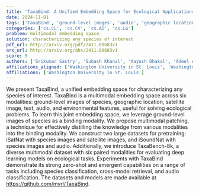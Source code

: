 ```yaml
---
title: 'TaxaBind: A Unified Embedding Space for Ecological Applications'
date: 2024-11-01
tags: ['TaxaBind', 'ground-level images', 'audio', 'geographic location', 'multimodal patching', 'cross-model retrieval', 'text', 'audio classification', 'environmental features', 'datasets', 'deep learning models', 'species classification', 'ecological applications', 'multimodal embedding', 'satellite image', 'unified embedding space']
categories: ['cs.CL', 'cs.CV', 'cs.AI', 'cs.LG']
problem: multimodal embedding space
solution: characterizing any species of interest
pdf_url: http://arxiv.org/pdf/2411.00683v1
arx_url: http://arxiv.org/abs/2411.00683v1
score: 5
authors: ['Srikumar Sastry', 'Subash Khanal', 'Aayush Dhakal', 'Adeel Ahmad', 'Nathan Jacobs']
affiliations_aligned: ['Washington University in St. Louis', 'Washington University in St. Louis', 'Washington University in St. Louis', 'Washington University in St. Louis', 'Washington University in St. Louis']
affiliations: ['Washington University in St. Louis']
---
```



We present TaxaBind, a unified embedding space for characterizing any species of interest. TaxaBind is a multimodal embedding space across six modalities: ground-level images of species, geographic location, satellite image, text, audio, and environmental features, useful for solving ecological problems. To learn this joint embedding space, we leverage ground-level images of species as a binding modality. We propose multimodal patching, a technique for effectively distilling the knowledge from various modalities into the binding modality. We construct two large datasets for pretraining: iSatNat with species images and satellite images, and iSoundNat with species images and audio. Additionally, we introduce TaxaBench-8k, a diverse multimodal dataset with six paired modalities for evaluating deep learning models on ecological tasks. Experiments with TaxaBind demonstrate its strong zero-shot and emergent capabilities on a range of tasks including species classification, cross-model retrieval, and audio classification. The datasets and models are made available at https://github.com/mvrl/TaxaBind.